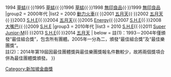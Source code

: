 {{Navbox
|name  = 新加坡金曲獎最佳組合
|title = [[新加坡金曲獎]]最佳組合
|titlestyle=background:	#FFFF00
|group1 = 1990年代
|list1 = 1993 [[優客李林]]{{·}}1994 [[草蜢 (組合)|草蜢]]{{·}}1995 [[草蜢 (組合)|草蜢]]{{·}}1996 [[草蜢 (組合)|草蜢]]{{·}}1998 [[無印良品 (樂團)|無印良品]]{{·}}1999 [[無印良品 (樂團)|無印良品]] 
|group2 = 2000年代
|list2 = 2000 [[動力火車]]{{·}}2001 [[五月天]]{{·}}2002 [[五月天]]{{·}}2003 [[S.H.E]]{{·}}2004 [[五月天]]{{·}}2005 [[Energy]]{{·}}2007 [[S.H.E]]{{·}}2008 [[大嘴巴]]{{·}}2009 [[S.H.E]] 
|group3 = 2010年代
|list3 = 2010 [[S.H.E]]{{·}}2011 [[Super Junior-M]]{{·}}2013 [[S.H.E]]{{·}}2014 [[五月天]]
| below = 註(1)：1993－2004年僅頒發“最佳組合獎”，包含所有團體。2005年一分為二，頒發“最佳組合獎”及“最佳樂團獎”。<br/>註(2)：2014年第19屆因最佳團體獎與最佳樂團獎報名件數較少，故將兩個獎項合併為最佳團體獎頒發。
}}<noinclude>
[[Category:新加坡金曲獎]]
</noinclude>